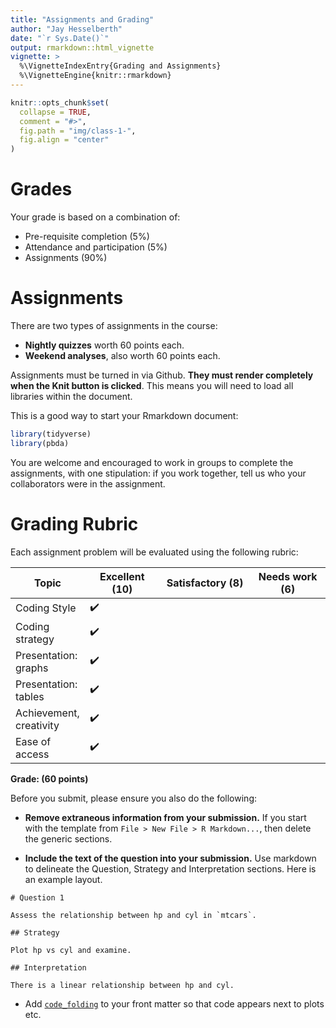 ```yaml
---
title: "Assignments and Grading"
author: "Jay Hesselberth"
date: "`r Sys.Date()`"
output: rmarkdown::html_vignette
vignette: >
  %\VignetteIndexEntry{Grading and Assignments}
  %\VignetteEngine{knitr::rmarkdown}
---
```


```r
knitr::opts_chunk$set(
  collapse = TRUE,
  comment = "#>",
  fig.path = "img/class-1-",
  fig.align = "center"
)
```

# Grades

Your grade is based on a combination of:

- Pre-requisite completion (5%)
- Attendance and participation (5%)
- Assignments (90%)

# Assignments

There are two types of assignments in the course:

- **Nightly quizzes** worth 60 points each.
- **Weekend analyses**, also worth 60 points each.

Assignments must be turned in via Github. **They must render completely when the Knit button is clicked**. This means you will need to load all libraries within the document.

This is a good way to start your Rmarkdown document:

```r
library(tidyverse)
library(pbda)
```

You are welcome and encouraged to work in groups to complete the assignments, with one stipulation: if you work together, tell us who your collaborators were in the assignment.

# Grading Rubric

Each assignment problem will be evaluated using the following rubric:

| **Topic** | **Excellent (10)** | **Satisfactory (8)** | **Needs work (6)** |
| --------- | ------------- | ---------------- | -------------- |
| Coding Style | ✔️           |                  |                |
| Coding strategy |  ✔️          |                  |                |
| Presentation: graphs |   ✔️         |                  |                |
| Presentation: tables |  ✔️          |                  |                |
| Achievement, creativity |   ✔️         |                  |                |
| Ease of access | ✔️           |                 |                |

**Grade: (60 points)**

Before you submit, please ensure you also do the following:

- **Remove extraneous information from your submission.** If you start with the template from `File > New File > R Markdown...`, then delete the generic sections.

- **Include the text of the question into your submission.** Use markdown to delineate the Question, Strategy and Interpretation sections. Here is an example layout.

```
# Question 1

Assess the relationship between hp and cyl in `mtcars`.

## Strategy

Plot hp vs cyl and examine.

## Interpretation

There is a linear relationship between hp and cyl.
```

- Add [`code_folding`](rmarkdown.rstudio.com/html_document_format.html#code_folding) to your front matter so that code appears next to plots etc.

